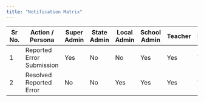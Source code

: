 ```yaml
---
title: "Notification Matrix"
---
```



| Sr No. | Action / Persona             | Super Admin | State Admin | Local Admin | School Admin | Teacher | Examiner | Inspector | Verifier | Student |
|--------|------------------------------|-------------|-------------|-------------|--------------|---------|----------|-----------|----------|---------|
| 1      | Reported Error Submission    | Yes         | No          | No          | Yes          | Yes     | Yes      | Yes       | No       | No      |
| 2      | Resolved Reported Error      | No          | No          | Yes         | Yes          | Yes     | Yes      | No        | Yes      | No      |
